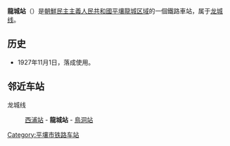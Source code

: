 {{unreferenced|time=2015-01-19T15:08:28+00:00}}
{{朝鮮半島車站資訊
|公司色 = blue
|文字色 = 
|站名 = 龍城站
|圖片 = 
|pxl = 
|圖片說明 =
|前一站 = [[西浦站_(平壤市)|西浦]]
|前一站距離 = 6.0
|後一站距離 = 7.1
|後一站 = [[鳥洞站|鳥洞]]
|所屬路線 = [[龙城线|龙城线]]
|距離 = 6.0
|起點站 = [[西浦站_(平壤市)|西浦]]
|諺文 = 룡성역
|朝鮮漢字 = 龍城驛
|文觀部式 = Ryongseong-yeok
|馬-賴式 = Ryongsŏng-yŏk
|副站名 = 
|車站編號 = 
|停站路線數 = 
|所屬公司 = [[朝鮮民主主義人民共和國鐵道省|朝鮮民主主義人民共和國鐵道省]]
|所在地 =[[平壤|平壤]][[龍城区域|龍城区域]]
|車站構造 = 地面车站
|月台配置 = 
|啟用年月日 =1927年11月1日
|廢站年月日 = 
|上下車人次 = 
|統計年度 = 
|轉車 = 
|備註 = 
|全寬備註 = 
}}

'''龍城站'''（{{kor|諺=룡성역|漢=龍城驛|羅=Ryongsŏng yŏk|f=y}}）是[[朝鮮民主主義人民共和國|朝鮮民主主義人民共和國]][[平壤|平壤]][[龍城区域|龍城区域]]的一個鐵路車站，属于[[龙城线|龙城线]]。

==历史==
*1927年11月1日，落成使用。

==邻近车站==
龙城线
:[[西浦站_(平壤市)|西浦站]] - '''龍城站''' - [[鳥洞站|鳥洞站]]

{{朝鲜铁路小作品}}

{{龙城线}}

[[Category:平壤市铁路车站|Category:平壤市铁路车站]]